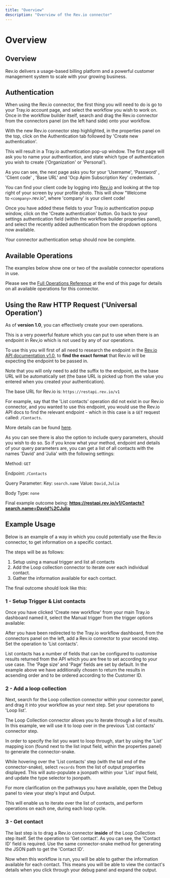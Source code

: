 ```yaml
---
title: "Overview"
description: "Overview of the Rev.io connector"
---
```


# Overview

## Overview

Rev.io delivers a usage-based billing platform and a powerful customer management system to scale with your growing business.

## Authentication

When using the Rev.io connector, the first thing you will need to do is go to your Tray.io account page, and select the workflow you wish to work on. Once in the workflow builder itself, search and drag the Rev.io connector from the connectors panel (on the left hand side) onto your workflow.

With the new Rev.io connector step highlighted, in the properties panel on the top, click on the Authentication tab followed by 'Create new authentication'.

This will result in a Tray.io authentication pop-up window. The first page will ask you to name your authentication, and state which type of authentication you wish to create ('Organization' or 'Personal').

As you can see, the next page asks you for your 'Username', 'Password' , 'Client code' , 'Base URL' and 'Ocp Apim Subscription Key' credentials.

You can find your client code by logging into [Rev.io](http://rev.io/) and looking at the top right of your screen by your profile photo. This will show "Welcome to `<company>`.rev.io", where 'company' is your client code!

Once you have added these fields to your Tray.io authentication popup window, click on the 'Create authentication' button. Go back to your settings authentication field (within the workflow builder properties panel), and select the recently added authentication from the dropdown options now available.

Your connector authentication setup should now be complete.

## Available Operations

The examples below show one or two of the available connector operations in use.

Please see the [Full Operations Reference](#operationsFull) at the end of this page for details on all available operations for this connector.

## Using the Raw HTTP Request ('Universal Operation')

As of **version 1.0**, you can effectively create your own operations.

This is a very powerful feature which you can put to use when there is an endpoint in Rev,io which is not used by any of our operations.

To use this you will first of all need to research the endpoint in the [Rev.io API documentation v1.0](https://developers.rev.io/reference), to **find the exact format** that Rev.io will be expecting the endpoint to be passed in.

Note that you will only need to add the suffix to the endpoint, as the base URL will be automatically set (the base URL is picked up from the value you entered when you created your authentication).

The base URL for Rev.io is: `https://restapi.rev.io/v1`

For example, say that the 'List contacts' operation did not exist in our Rev.io connector, and you wanted to use this endpoint, you would use the Rev.io API docs to find the relevant endpoint - which in this case is a `GET` request called: `/Contacts`.

More details can be found [here](https://developers.rev.io/reference#getv1_contacts-1).

As you can see there is also the option to include query parameters, should you wish to do so. So if you know what your method, endpoint and details of your query parameters are, you can get a list of all contacts with the names 'David' and 'Julia' with the following settings:

Method: `GET`

Endpoint: `/Contacts`

Query Parameter: Key: `search.name` Value: `David,Julia`

Body Type: `none`

Final example outcome being: **https://restapi.rev.io/v1/Contacts?search.name=David%2CJulia**

## Example Usage

Below is an example of a way in which you could potentially use the Rev.io connector, to get information on a specific contact.

The steps will be as follows:

1. Setup using a manual trigger and list all contacts
2. Add the Loop collection connector to iterate over each individual contact.
3. Gather the information available for each contact.

The final outcome should look like this:

### 1 - Setup Trigger & List contacts

Once you have clicked 'Create new workflow' from your main Tray.io dashboard named it, select the Manual trigger from the trigger options available:

After you have been redirected to the Tray.io workflow dashboard, from the connectors panel on the left, add a Rev.io connector to your second step. Set the operation to 'List contacts'.

List contacts has a number of fields that can be configured to customise results returned from the API which you are free to set according to your use case. The 'Page size' and 'Page' fields are set by default. In the example above we have additionally chosen to return the results in acsending order and to be ordered according to the Customer ID.

### 2 - Add a loop collection

Next, search for the Loop collection connector within your connector panel, and drag it into your workflow as your next step. Set your operations to 'Loop list'.

The Loop Collection connector allows you to iterate through a list of results. In this example, we will use it to loop over in the previous 'List contacts' connector step.

In order to specify the list you want to loop through, start by using the 'List' mapping icon (found next to the list input field, within the properties panel) to generate the connector-snake.

While hovering over the 'List contacts' step (with the tail end of the connector-snake), select `records` from the list of output properties displayed. This will auto-populate a jsonpath within your 'List' input field, and update the type selector to jsonpath.

For more clarification on the pathways you have available, open the Debug panel to view your step's Input and Output.

This will enable us to iterate over the list of contacts, and perform operations on each one, during each loop cycle.

### 3 - Get contact

The last step is to drag a Rev.io connector **inside** of the Loop Collection step itself. Set the operation to 'Get contact'. As you can see, the 'Contact ID' field is required. Use the same connector-snake method for generating the JSON path to get the 'Contact ID'.

Now when this workflow is run, you will be able to gather the information available for each contact. This means you will be able to view the contact's details when you click through your debug panel and expand the output.
